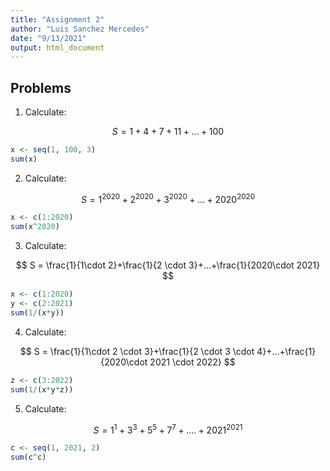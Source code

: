 ```yaml
---
title: "Assignment 2"
author: "Luis Sanchez Mercedes"
date: "9/13/2021"
output: html_document
---
```


## Problems


1. Calculate: 


$$
S = 1 + 4 + 7 + 11 +... + 100
$$
```r
x <- seq(1, 100, 3)
sum(x)
```


2. Calculate: 


$$
S = 1^{2020} + 2^{2020} + 3^{2020} +...+2020^{2020}
$$
```r
x <- c(1:2020)
sum(x^2020)
```

3. Calculate: 

$$
S = \frac{1}{1\cdot 2}+\frac{1}{2 \cdot 3}+...+\frac{1}{2020\cdot 2021}
$$
```r
x <- c(1:2020)
y <- c(2:2021)
sum(1/(x*y))
```

4. Calculate: 

$$
S = \frac{1}{1\cdot 2 \cdot 3}+\frac{1}{2 \cdot 3 \cdot 4}+...+\frac{1}{2020\cdot 2021 \cdot 2022}
$$
```r
z <- c(3:2022)
sum(1/(x*y*z))
```

5. Calculate: 

$$
S = 1^1 + 3^3 + 5^5 + 7^7 +....+2021^{2021}
$$
```r
c <- seq(1, 2021, 2)
sum(c^c)
```

